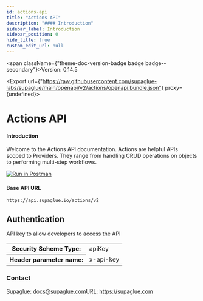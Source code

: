 ```yaml
---
id: actions-api
title: "Actions API"
description: "#### Introduction"
sidebar_label: Introduction
sidebar_position: 0
hide_title: true
custom_edit_url: null
---
```



<span className={"theme-doc-version-badge badge badge--secondary"}>Version: 0.14.5</span>

<Export url={"https://raw.githubusercontent.com/supaglue-labs/supaglue/main/openapi/v2/actions/openapi.bundle.json"} proxy={undefined}></Export>

<h1 className={"openapi__heading"}>Actions API</h1>



#### Introduction

Welcome to the Actions API documentation. Actions are helpful APIs scoped to Providers. They range from handling CRUD operations on objects to performing multi-step workflows.

[![Run in Postman](https://run.pstmn.io/button.svg)](https://www.postman.com/supaglue/workspace/supaglue-public/overview)

#### Base API URL
```
https://api.supaglue.io/actions/v2
```


<div style={{"marginBottom":"2rem"}}><h2 id={"authentication"} style={{"marginBottom":"1rem"}}>Authentication</h2><SchemaTabs className={"openapi-tabs__security-schemes"}><TabItem label={"API Key: x-api-key"} value={"x-api-key"}>

API key to allow developers to access the API

<div><table><tbody><tr><th>Security Scheme Type:</th><td>apiKey</td></tr><tr><th>Header parameter name:</th><td>x-api-key</td></tr></tbody></table></div></TabItem></SchemaTabs></div><div style={{"display":"flex","flexDirection":"column","marginBottom":"var(--ifm-paragraph-margin-bottom)"}}><h3 style={{"marginBottom":"0.25rem"}}>Contact</h3><span>Supaglue: <a href={"mailto:docs@supaglue.com"}>docs@supaglue.com</a></span><span>URL: <a href={"https://supaglue.com"}>https://supaglue.com</a></span></div>
      
